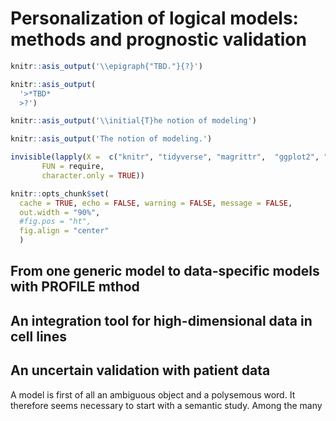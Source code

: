 
# Personalization of logical models: methods and prognostic validation

```r
knitr::asis_output('\\epigraph{"TBD."}{?}')
```

```r
knitr::asis_output(
  '>*TBD*  
  >?')
```

```r
knitr::asis_output('\\initial{T}he notion of modeling')
```

```r
knitr::asis_output('The notion of modeling.')
```

```r
invisible(lapply(X =  c("knitr", "tidyverse", "magrittr",  "ggplot2", "ggpubr", "patchwork", "cowplot", "kableExtra"),
       FUN = require,
       character.only = TRUE))

knitr::opts_chunk$set(
  cache = TRUE, echo = FALSE, warning = FALSE, message = FALSE,
  out.width = "90%",
  #fig.pos = "ht",
  fig.align = "center"
  )
```

## From one generic model to data-specific models with PROFILE mthod 

## An integration tool for high-dimensional data in cell lines

## An uncertain validation with patient data

A model is first of all an ambiguous object and a polysemous word. It therefore seems necessary to start with a semantic study. Among the many 


